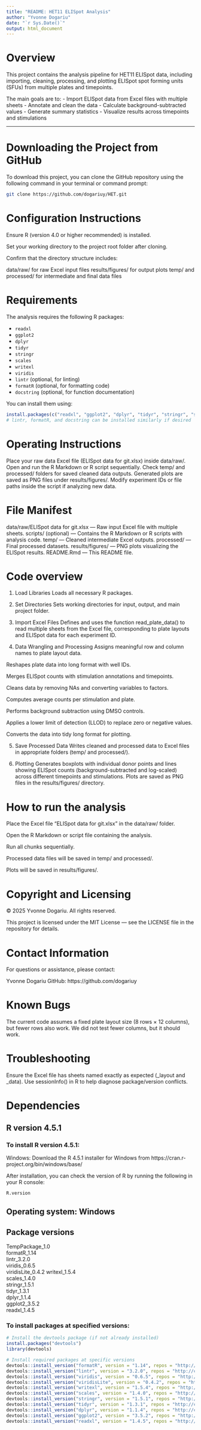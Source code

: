 ```yaml
---
title: "README: HET11 ELISpot Analysis"
author: "Yvonne Dogariu"
date: "`r Sys.Date()`"
output: html_document
---
```


# Overview

This project contains the analysis pipeline for HET11 ELISpot data, including importing, cleaning, processing, and plotting ELISpot spot forming units (SFUs) from multiple plates and timepoints.

The main goals are to:
- Import ELISpot data from Excel files with multiple sheets
- Annotate and clean the data
- Calculate background-subtracted values
- Generate summary statistics
- Visualize results across timepoints and stimulations

---

# Downloading the Project from GitHub

To download this project, you can clone the GitHub repository using the following command in your terminal or command prompt:

```bash
git clone https://github.com/dogariuy/HET.git
```

# Configuration Instructions

Ensure R (version 4.0 or higher recommended) is installed.

Set your working directory to the project root folder after cloning.

Confirm that the directory structure includes:

  data/raw/ for raw Excel input files
  results/figures/ for output plots
  temp/ and processed/ for intermediate and final data files

# Requirements

The analysis requires the following R packages:

- `readxl`
- `ggplot2`
- `dplyr`
- `tidyr`
- `stringr`
- `scales`
- `writexl`
- `viridis`
- `lintr` (optional, for linting)
- `formatR` (optional, for formatting code)
- `docstring` (optional, for function documentation)

You can install them using:
```r
install.packages(c("readxl", "ggplot2", "dplyr", "tidyr", "stringr", "scales", "writexl", "viridis"))
# lintr, formatR, and docstring can be installed similarly if desired
```

# Operating Instructions

Place your raw data Excel file (ELISpot data for git.xlsx) inside data/raw/.
Open and run the R Markdown or R script sequentially.
Check temp/ and processed/ folders for saved cleaned data outputs.
Generated plots are saved as PNG files under results/figures/.
Modify experiment IDs or file paths inside the script if analyzing new data.

# File Manifest
  data/raw/ELISpot data for git.xlsx — Raw input Excel file with multiple sheets.
  scripts/ (optional) — Contains the R Markdown or R scripts with analysis code.
  temp/ — Cleaned intermediate Excel outputs.
  processed/ — Final processed datasets.
  results/figures/ — PNG plots visualizing the ELISpot results.
  README.Rmd — This README file.

# Code overview

1. Load Libraries
Loads all necessary R packages.

2. Set Directories
Sets working directories for input, output, and main project folder.

3. Import Excel Files
Defines and uses the function read_plate_data() to read multiple sheets from the Excel file, corresponding to plate layouts and ELISpot data for each experiment ID.

4. Data Wrangling and Processing
Assigns meaningful row and column names to plate layout data.

Reshapes plate data into long format with well IDs.

Merges ELISpot counts with stimulation annotations and timepoints.

Cleans data by removing NAs and converting variables to factors.

Computes average counts per stimulation and plate.

Performs background subtraction using DMSO controls.

Applies a lower limit of detection (LLOD) to replace zero or negative values.

Converts the data into tidy long format for plotting.

5. Save Processed Data
Writes cleaned and processed data to Excel files in appropriate folders (temp/ and processed/).

6. Plotting
Generates boxplots with individual donor points and lines showing ELISpot counts (background-subtracted and log-scaled) across different timepoints and stimulations. Plots are saved as PNG files in the results/figures/ directory.

# How to run the analysis

Place the Excel file "ELISpot data for git.xlsx" in the data/raw/ folder.

Open the R Markdown or script file containing the analysis.

Run all chunks sequentially.

Processed data files will be saved in temp/ and processed/.

Plots will be saved in results/figures/.

# Copyright and Licensing
© 2025 Yvonne Dogariu. All rights reserved.

This project is licensed under the MIT License — see the LICENSE file in the repository for details.

# Contact Information
For questions or assistance, please contact:

Yvonne Dogariu
GitHub: https://github.com/dogariuy

# Known Bugs
The current code assumes a fixed plate layout size (8 rows × 12 columns), but
fewer rows also work. We did not test fewer columns, but it should work.

# Troubleshooting
Ensure the Excel file has sheets named exactly as expected (<experiment_id>_layout and <experiment_id>_data).
Use sessionInfo() in R to help diagnose package/version conflicts.

# Dependencies
## R version 4.5.1
### To install R version 4.5.1: 
Windows: Download the R 4.5.1 installer for Windows from https://cran.r-project.org/bin/windows/base/

After installation, you can check the version of R by running the following in your R console:
```r
R.version 
```

## Operating system: Windows
## Package versions
 TempPackage_1.0   
 formatR_1.14      
 lintr_3.2.0       
 viridis_0.6.5     
 viridisLite_0.4.2 
 writexl_1.5.4     
 scales_1.4.0     
 stringr_1.5.1     
 tidyr_1.3.1       
 dplyr_1.1.4       
 ggplot2_3.5.2     
 readxl_1.4.5    
 
 

### To install packages at specified versions:
```r
# Install the devtools package (if not already installed)
install.packages("devtools")
library(devtools)

# Install required packages at specific versions
devtools::install_version("formatR", version = "1.14", repos = "http://cran.us.r-project.org")
devtools::install_version("lintr", version = "3.2.0", repos = "http://cran.us.r-project.org")
devtools::install_version("viridis", version = "0.6.5", repos = "http://cran.us.r-project.org")
devtools::install_version("viridisLite", version = "0.4.2", repos = "http://cran.us.r-project.org")
devtools::install_version("writexl", version = "1.5.4", repos = "http://cran.us.r-project.org")
devtools::install_version("scales", version = "1.4.0", repos = "http://cran.us.r-project.org")
devtools::install_version("stringr", version = "1.5.1", repos = "http://cran.us.r-project.org")
devtools::install_version("tidyr", version = "1.3.1", repos = "http://cran.us.r-project.org")
devtools::install_version("dplyr", version = "1.1.4", repos = "http://cran.us.r-project.org")
devtools::install_version("ggplot2", version = "3.5.2", repos = "http://cran.us.r-project.org")
devtools::install_version("readxl", version = "1.4.5", repos = "http://cran.us.r-project.org")

```

 